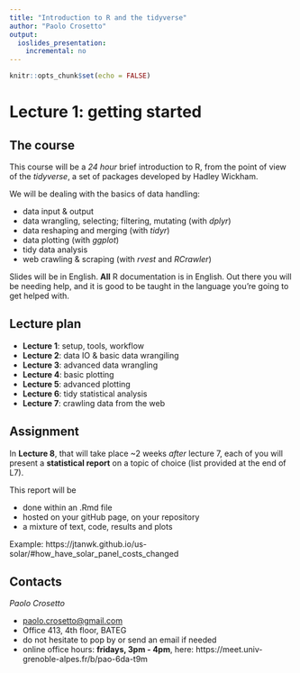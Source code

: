 ```yaml
---
title: "Introduction to R and the tidyverse"
author: "Paolo Crosetto"
output:
  ioslides_presentation:
    incremental: no
---
```


```r
knitr::opts_chunk$set(echo = FALSE)
```

# Lecture 1: getting started

## The course

This course will be a *24 hour* brief introduction to R, from the point of view of the *tidyverse*, a set of packages developed by Hadley Wickham.

We will be dealing with the basics of data handling:

- data input & output 
- data wrangling, selecting; filtering, mutating (with *dplyr*)
- data reshaping and merging (with *tidyr*)
- data plotting (with *ggplot*)
- tidy data analysis
- web crawling & scraping (with *rvest* and *RCrawler*)

Slides will be in English. **All** R documentation is in English. Out there you will be needing help, and it is good to be taught in the language you're going to get helped with. 

## Lecture plan

- **Lecture 1**: setup, tools, workflow
- **Lecture 2**: data IO & basic data wrangiling
- **Lecture 3**: advanced data wrangling
- **Lecture 4**: basic plotting
- **Lecture 5**: advanced plotting
- **Lecture 6**: tidy statistical analysis
- **Lecture 7**: crawling data from the web

## Assignment

In **Lecture 8**, that will take place ~2 weeks *after* lecture 7, each of you will present a **statistical report** on a topic of choice (list provided at the end of L7). 

This report will be

- done within an .Rmd file
- hosted on your gitHub page, on your repository
- a mixture of text, code, results and plots

Example: https://jtanwk.github.io/us-solar/#how_have_solar_panel_costs_changed 


## Contacts

*Paolo Crosetto*

- [paolo.crosetto@gmail.com](mailto:paolo.crosetto@gmail.com)
- Office 413, 4th floor, BATEG
- do not hesitate to pop by or send an email if needed
- online office hours: **fridays, 3pm - 4pm**, here: https://meet.univ-grenoble-alpes.fr/b/pao-6da-t9m


